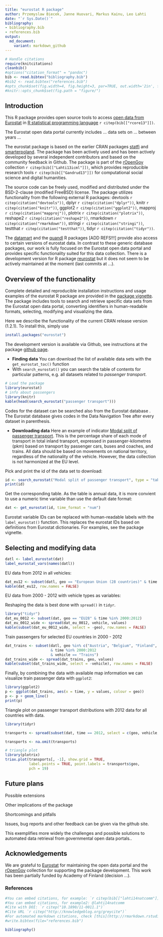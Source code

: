 ```yaml
---
title: "eurostat R package"
author: Przemyslaw Biecek, Janne Huovari, Markus Kainu, Leo Lahti
date: "`r Sys.Date()`"
bibliography: 
- bibliography.bib
- references.bib
output: 
  md_document:
    variant: markdown_github
---
```

<!--
%\VignetteEngine{knitr::rmarkdown}
%\VignetteIndexEntry{eurostat Markdown Vignette}
%\usepackage[utf8]{inputenc}
-->


```r
# Handle citations
require(knitcitations)
cleanbib()
#options("citation_format" = "pandoc")
bib <- read.bibtex("bibliography.bib")
#bib2 <- read.bibtex("references.bib")
#opts_chunk$set(fig.width=4, fig.height=3, par=TRUE, out.width='2in', fig.pos='H')
#knitr::opts_chunk$set(fig.path = "figure/")
```


## Introduction 

This R package provides open source tools to access [open data from
Eurostat](http://ec.europa.eu/eurostat/) in [R statistical programming
language](http://www.r-project.org) `r citep(bib[["rcore13"]])`.

The Eurostat open data portal currently includes ... data sets on
... between years ...

The eurostat package is based on the earlier CRAN packages
[statfi](http://cran.r-project.org/web/packages/statfi/index.html) and
[smarterpoland](http://cran.r-project.org/web/packages/SmarterPoland/index.html). The package has been actively used and has been actively developed by
several independent contributors and based on the community feedback in Github.
The package is part of the [rOpenGov](http://ropengov.github.io) collection `r citep(bib[["Lahti13icml"]])`, which provides reproducible research tools `r citep(bib[["Gandrud13"]])` for computational social science and digital humanities.

The source code can be freely used, modified and distributed under the
BSD-2-clause (modified FreeBSD) license. The package utilizes
functionality from the following external R packages: devtools `r citep(citation("devtools"))`, dplyr `r citep(citation("dplyr"))`, knitr `r citep(citation("knitr"))`, ggplot2 `r citep(citation("ggplot2"))`, mapproj `r citep(citation("mapproj"))`, plotrix `r citep(citation("plotrix"))`, reshape2 `r citep(citation("reshape2"))`, rmarkdown `r citep(citation("rmarkdown"))`, stringi `r citep(citation("stringi"))`, testthat `r citep(citation("testthat"))`, tidyr `r citep(citation("tidyr"))`.

The
[datamart](http://cran.r-project.org/web/packages/datamart/index.html)
and the
[quandl](http://cran.r-project.org/web/packages/Quandl/index.html) R packages [ADD REFS!!!] provide also access to certain
versions of eurostat data. In contrast to these generic database
packages, our work is fully focused on the Eurostat open data portal
and provides specific functionality suited for this data
collection. There is a development version for R package
[reurostat](https://github.com/Tungurahua/reurostat) but it does not
seem to be actively maintained at the moment (last commits at ...).


## Overview of the functionality

Complete detailed and reproducible installation instructions and usage
examples of the eurostat R package are provided in the [package
vignette](https://github.com/rOpenGov/eurostat/vignette/eurostat_tutorial.Rmd). The
package includes tools to search and retrieve specific data sets from
the Eurostat open data portal, converting identifiers in
human-readable formats, selecting, modifying and visualizing the data.

Here we describe the functionality of the current CRAN release version
(1.2.1). To install this, simply use

```r
install.packages("eurostat")
```

The development version is available via Github, see instructions at
the package [github page](https://github.com/rOpenGov/eurostat).



* **Finding data** You can download the list of available data sets with the `get_eurostat_toc()` function
* With `search_eurostat()` you can search the table of contents for particular patterns, e.g. all datasets related to *passenger transport*.

```r
# Load the package
library(eurostat)
# info about passengers
library(knitr)
kable(head(search_eurostat("passenger transport")))
```

Codes for the dataset can be searched also from the Eurostat database
\url{http://ec.europa.eu/eurostat/data/database}. The Eurostat
database gives codes in the Data Navigation Tree after every dataset
in parenthesis.

* **Downloading data** Here an example of indicator [Modal split of passenger transport](http://ec.europa.eu/eurostat/tgm/table.do?tab=table&init=1&plugin=1&language=en&pcode=tsdtr210). This is the percentage share of each mode of transport in total inland transport, expressed in passenger-kilometres (pkm) based on transport by passenger cars, buses and coaches, and trains. All data should be based on movements on national territory, regardless of the nationality of the vehicle. However, the data collection is not harmonized at the EU level. 

Pick and print the id of the data set to download: 
```r
id <- search_eurostat("Modal split of passenger transport", type = "table")$code[1]
print(id)
```

Get the corresponding table. As the table is annual data, it is more
convient to use a numeric time variable than use the default date format:

```r
dat <- get_eurostat(id, time_format = "num")
```


Eurostat variable IDs can be replaced with human-readable labels with
the `label_eurostat()` function. This replaces the eurostat IDs based
on definitions from Eurostat dictionaries. For examples, see the
package vignette.


## Selecting and modifying data

```r
datl <- label_eurostat(dat)
label_eurostat_vars(names(datl))
```

EU data from 2012 in all vehicles:

```r
dat_eu12 <- subset(datl, geo == "European Union (28 countries)" & time == 2012)
kable(dat_eu12, row.names = FALSE)
```

EU data from 2000 - 2012 with vehicle types as variables:

Reshaping the data is best done with `spread()` in `tidyr`.
```r
library("tidyr")
dat_eu_0012 <- subset(dat, geo == "EU28" & time %in% 2000:2012)
dat_eu_0012_wide <- spread(dat_eu_0012, vehicle, values)
kable(subset(dat_eu_0012_wide, select = -geo), row.names = FALSE)
```

Train passengers for selected EU countries in 2000 - 2012

```r
dat_trains <- subset(datl, geo %in% c("Austria", "Belgium", "Finland", "Sweden")
                     & time %in% 2000:2012
                     & vehicle == "Trains")
dat_trains_wide <- spread(dat_trains, geo, values) 
kable(subset(dat_trains_wide, select = -vehicle), row.names = FALSE)
```



Finally, by combining the data with available map information we can visualize train passenger data with `ggplot2`:

```r
library(ggplot2)
p <- ggplot(dat_trains, aes(x = time, y = values, colour = geo)) 
p <- p + geom_line()
print(p)
```


Triangle plot on passenger transport distributions with 2012 data for all countries with data.

```r
library(tidyr)

transports <- spread(subset(dat, time == 2012, select = c(geo, vehicle, values)), vehicle, values)

transports <- na.omit(transports)

# triangle plot
library(plotrix)
triax.plot(transports[, -1], show.grid = TRUE, 
           label.points = TRUE, point.labels = transports$geo, 
           pch = 19)
```


## Future plans

Possible extensions

Other implications of the package

Shortcomings and pitfalls

Issues, bug reports and other feedback can be given via the github site.

This exemplifies more widely the challenges and possible solutions to automated data retrieval from governmental open data portals..

## Acknowledgements

We are grateful to [Eurostat](http://ec.europa.eu/eurostat/) for
maintaining the open data portal and the
[rOpenGov](https://github.ropengov.io) collection for supporting the
package development. This work has been partially funded by Academy of
Finland (decision ...).



### References

```r
#You can embed citations, for example: `r citep(bib[["lahti14natcomm"]])`
#You can embed citations, for example2: @lahti14natcomm
#Cite with DOI: `r citep("10.1890/11-0011.1")`
#Cite URL `r citep("http://knowledgeblog.org/greycite")`
#For automated markdown citations, check [this](http://rmarkdown.rstudio.com/authoring_bibliographies_and_citations.html), [this](https://github.com/cboettig/knitcitations), and [this](http://www.carlboettiger.info/2012/03/24/citations-in-markdown-using-knitr.html). 
#write.bibtex(file="references.bib")
```

```r
bibliography()
```

